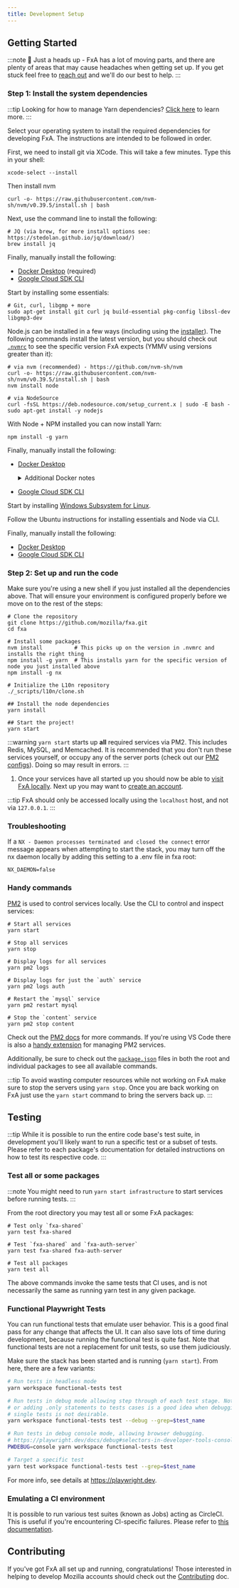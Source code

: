 ```yaml
---
title: Development Setup
---
```



## Getting Started

:::note
👋 Just a heads up - FxA has a lot of moving parts, and there are plenty of areas that may cause headaches when getting set up. If you get stuck feel free to [reach out](/#lets-chat) and we'll do our best to help.
:::

### Step 1: Install the system dependencies

:::tip
Looking for how to manage Yarn dependencies? [Click here](../how-tos/managing-yarn-dependencies) to learn more.
:::

Select your operating system to install the required dependencies for developing FxA. The instructions are intended to be followed in order.

<Tabs groupId="operating-systems">
<TabItem value="mac" label="macOS" default>

First, we need to install git via XCode.  This will take a few minutes.  Type this in your shell:
```shell
xcode-select --install
```

Then install nvm
```shell
curl -o- https://raw.githubusercontent.com/nvm-sh/nvm/v0.39.5/install.sh | bash
```

Next, use the command line to install the following:

```shell
# JQ (via brew, for more install options see: https://stedolan.github.io/jq/download/)
brew install jq
```
  
Finally, manually install the following:

- [Docker Desktop](https://docs.docker.com/desktop/mac/install/) (required)
- [Google Cloud SDK CLI](https://cloud.google.com/sdk/docs/quickstart#mac)

</TabItem>
<TabItem value="ubuntu" label="Ubuntu">

Start by installing some essentials:

```shell
# Git, curl, libgmp + more
sudo apt-get install git curl jq build-essential pkg-config libssl-dev libgmp3-dev
```

Node.js can be installed in a few ways (including using the [installer](https://nodejs.org/en/download/)). The following commands install the latest version, but you should check out [`.nvmrc`](https://github.com/mozilla/fxa/blob/main/.nvmrc) to see the specific version FxA expects (YMMV using versions greater than it):

```shell
# via nvm (recommended) - https://github.com/nvm-sh/nvm
curl -o- https://raw.githubusercontent.com/nvm-sh/nvm/v0.39.5/install.sh | bash
nvm install node

# via NodeSource
curl -fsSL https://deb.nodesource.com/setup_current.x | sudo -E bash -
sudo apt-get install -y nodejs
```

With Node + NPM installed you can now install Yarn:

```shell
npm install -g yarn
```

Finally, manually install the following:

- [Docker Desktop](https://docs.docker.com/engine/install/ubuntu/)
  <details>
    <summary>Additional Docker notes</summary>
    Docker commands require sudo, to avoid it, follow steps below:

    Add the `docker` group if it doesn't already exist:

    ```shell
    sudo groupadd docker
    ```

    Add the connected user `$USER` to the `docker` group

    ```shell
    sudo gpasswd -a $USER docker
    ```

    Restart the `docker` daemon

    ```shell
    sudo service docker restart
    ```
  </details>
- [Google Cloud SDK CLI](https://cloud.google.com/sdk/docs/quickstart#deb)

</TabItem>
<TabItem value="win" label="Windows">

Start by installing [Windows Subsystem for Linux](https://docs.microsoft.com/en-ca/windows/wsl/).

Follow the Ubuntu instructions for installing essentials and Node via CLI.

Finally, manually install the following:

- [Docker Desktop](https://docs.docker.com/desktop/windows/install/)
- [Google Cloud SDK CLI](https://cloud.google.com/sdk/docs/quickstart#windows)

</TabItem>
</Tabs>

### Step 2: Set up and run the code

Make sure you're using a new shell if you just installed all the dependencies above.  That will ensure your environment
is configured properly before we move on to the rest of the steps:
  ```shell
  # Clone the repository
  git clone https://github.com/mozilla/fxa.git
  cd fxa

  # Install some packages
  nvm install          # This picks up on the version in .nvmrc and installs the right thing
  npm install -g yarn  # This installs yarn for the specific version of node you just installed above
  npm install -g nx

  # Initialize the L10n repository
  ./_scripts/l10n/clone.sh

  ## Install the node dependencies
  yarn install

  ## Start the project!
  yarn start
  ```

:::warning
`yarn start` starts up **all** required services via PM2. This includes Redis, MySQL, and Memcached. It is recommended that you don't run these services yourself, or occupy any of the server ports (check out our [PM2 configs](https://github.com/search?type=code&q=repo:mozilla/fxa+filename:pm2.config.js+filename:infrastructure.config.js)). Doing so may result in errors.
:::

1. Once your services have all started up you should now be able to [visit FxA
locally](http://localhost:3030). Next up you may want to [create an account](../how-tos/creating-an-account-locally).

:::tip
FxA should only be accessed locally using the `localhost` host, and not via `127.0.0.1`.
:::

### Troubleshooting

If a `NX - Daemon processes terminated and closed the connect` error message appears when attempting to start the stack, you may turn off the nx daemon locally by adding this setting to a .env file in fxa root: 
```
NX_DAEMON=false
```

### Handy commands

[PM2](https://github.com/Unitech/PM2) is used to control services locally. Use the CLI to control and inspect services:

```shell
# Start all services
yarn start

# Stop all services
yarn stop

# Display logs for all services
yarn pm2 logs

# Display logs for just the `auth` service
yarn pm2 logs auth

# Restart the `mysql` service
yarn pm2 restart mysql

# Stop the `content` service
yarn pm2 stop content
```

Check out the [PM2 docs](https://github.com/Unitech/PM2) for more commands. If
you're using VS Code there is also a [handy extension](../how-tos/using-vscode-with-fxa) for managing PM2 services.

Additionally, be sure to check out the [`package.json`](https://github.com/mozilla/fxa/search?q=package.json) files in both the root and individual packages to see all available commands.

:::tip
To avoid wasting computer resources while not working on FxA make sure to stop the servers using `yarn stop`. Once you are back working on FxA just use the `yarn start` command to bring the servers back up.
:::

## Testing

:::tip
While it is possible to run the entire code base's test suite, in development you'll likely want to run a specific test or a subset of tests. Please refer to each package's documentation for detailed instructions on how to test its respective code.
:::

### Test all or some packages

:::note
You might need to run `yarn start infrastructure` to start services before running tests.
:::

From the root directory you may test all or some FxA packages:

```shell
# Test only `fxa-shared`
yarn test fxa-shared

# Test `fxa-shared` and `fxa-auth-server`
yarn test fxa-shared fxa-auth-server

# Test all packages
yarn test all
```

The above commands invoke the same tests that CI uses, and is not necessarily the same as running yarn test in any given package.

### Functional Playwright Tests

You can run functional tests that emulate user behavior. This is a good final pass for any change that affects the UI. It can also save lots of time during development, because running the functional test is quite fast. Note that functional tests are not a replacement for unit tests, so use them judiciously.

Make sure the stack has been started and is running (`yarn start`). From here, there are a few variants:

```bash
# Run tests in headless mode
yarn workspace functional-tests test

# Run tests in debug mode allowing step through of each test stage. Note, using the --grep argument
# or adding .only statements to tests cases is a good idea when debugging, since stepping though every
# single tests is not desirable.
yarn workspace functional-tests test --debug --grep=$test_name

# Run tests in debug console mode, allowing browser debugging.
# https://playwright.dev/docs/debug#selectors-in-developer-tools-console
PWDEBUG=console yarn workspace functional-tests test

# Target a specific test
yarn test workspace functional-tests test --grep=$test_name
```

For more info, see details at https://playwright.dev.

### Emulating a CI environment

It is possible to run various test suites (known as Jobs) acting as CircleCI. This is useful if you're encountering CI-specific failures. Please refer to [this documentation](#UPDATE-ME).

## Contributing

If you've got FxA all set up and running, congratulations! Those interested in helping to develop Mozilla accounts should check out the [Contributing](https://github.com/mozilla/fxa/blob/main/CONTRIBUTING.md) doc.

